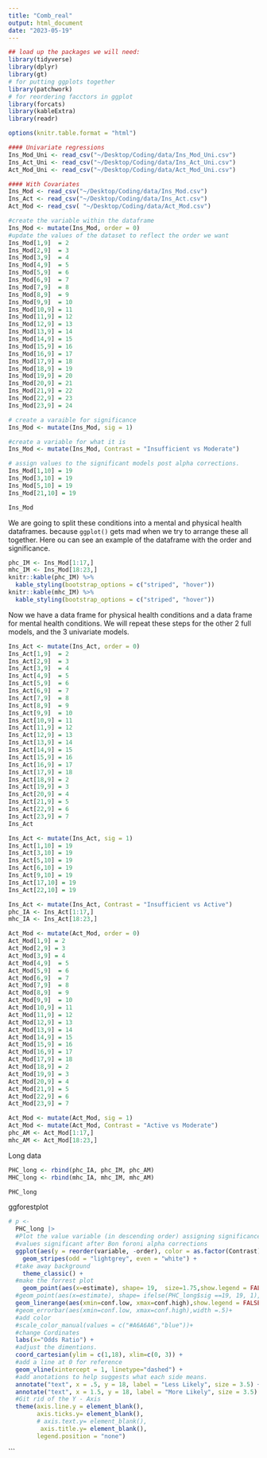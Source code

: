 ```yaml
---
title: "Comb_real"
output: html_document
date: "2023-05-19"
---
```


```r
## load up the packages we will need: 
library(tidyverse)
library(dplyr)
library(gt)
# for putting ggplots together
library(patchwork)
# for reordering facctors in ggplot
library(forcats)
library(kableExtra)
library(readr)

options(knitr.table.format = "html") 
```

```r
#### Univariate regressions
Ins_Mod_Uni <- read_csv("~/Desktop/Coding/data/Ins_Mod_Uni.csv")
Ins_Act_Uni <- read_csv("~/Desktop/Coding/data/Ins_Act_Uni.csv")
Act_Mod_Uni <- read_csv("~/Desktop/Coding/data/Act_Mod_Uni.csv")

#### With Covariates
Ins_Mod <- read_csv("~/Desktop/Coding/data/Ins_Mod.csv")
Ins_Act <- read_csv("~/Desktop/Coding/data/Ins_Act.csv")
Act_Mod <- read_csv( "~/Desktop/Coding/data/Act_Mod.csv")
```

```r
#create the variable within the dataframe
Ins_Mod <- mutate(Ins_Mod, order = 0)
#update the values of the dataset to reflect the order we want
Ins_Mod[1,9]  = 2
Ins_Mod[2,9]  = 3
Ins_Mod[3,9]  = 4
Ins_Mod[4,9]  = 5
Ins_Mod[5,9]  = 6
Ins_Mod[6,9]  = 7
Ins_Mod[7,9]  = 8
Ins_Mod[8,9]  = 9
Ins_Mod[9,9]  = 10
Ins_Mod[10,9] = 11
Ins_Mod[11,9] = 12
Ins_Mod[12,9] = 13
Ins_Mod[13,9] = 14
Ins_Mod[14,9] = 15
Ins_Mod[15,9] = 16
Ins_Mod[16,9] = 17
Ins_Mod[17,9] = 18
Ins_Mod[18,9] = 19
Ins_Mod[19,9] = 20
Ins_Mod[20,9] = 21
Ins_Mod[21,9] = 22
Ins_Mod[22,9] = 23
Ins_Mod[23,9] = 24

# create a varaible for significance 
Ins_Mod <- mutate(Ins_Mod, sig = 1)

#create a variable for what it is
Ins_Mod <- mutate(Ins_Mod, Contrast = "Insufficient vs Moderate")
```

```r
# assign values to the significant models post alpha corrections.
Ins_Mod[1,10] = 19
Ins_Mod[3,10] = 19
Ins_Mod[5,10] = 19
Ins_Mod[21,10] = 19

Ins_Mod
```

We are going to split these conditions into a mental and physical health dataframes.
because `ggplot()` gets mad when we try to arrange these all together. Here ou can see an example of the dataframe with the order and significance. 
```r
phc_IM <- Ins_Mod[1:17,]
mhc_IM <- Ins_Mod[18:23,]
knitr::kable(phc_IM) %>%
  kable_styling(bootstrap_options = c("striped", "hover"))
knitr::kable(mhc_IM) %>%
  kable_styling(bootstrap_options = c("striped", "hover"))
```
Now we have a data frame for physical health conditions and a data frame for mental 
health conditions. We will repeat these steps for the other 2 full models, and the 3 univariate models.

```r
Ins_Act <- mutate(Ins_Act, order = 0)
Ins_Act[1,9]  = 2
Ins_Act[2,9]  = 3
Ins_Act[3,9]  = 4
Ins_Act[4,9]  = 5
Ins_Act[5,9]  = 6
Ins_Act[6,9]  = 7
Ins_Act[7,9]  = 8
Ins_Act[8,9]  = 9
Ins_Act[9,9]  = 10
Ins_Act[10,9] = 11
Ins_Act[11,9] = 12
Ins_Act[12,9] = 13
Ins_Act[13,9] = 14
Ins_Act[14,9] = 15
Ins_Act[15,9] = 16
Ins_Act[16,9] = 17
Ins_Act[17,9] = 18
Ins_Act[18,9] = 2
Ins_Act[19,9] = 3
Ins_Act[20,9] = 4
Ins_Act[21,9] = 5
Ins_Act[22,9] = 6
Ins_Act[23,9] = 7
Ins_Act

Ins_Act <- mutate(Ins_Act, sig = 1)
Ins_Act[1,10] = 19
Ins_Act[3,10] = 19
Ins_Act[5,10] = 19
Ins_Act[6,10] = 19
Ins_Act[9,10] = 19
Ins_Act[17,10] = 19
Ins_Act[22,10] = 19

Ins_Act <- mutate(Ins_Act, Contrast = "Insufficient vs Active")
phc_IA <- Ins_Act[1:17,]
mhc_IA <- Ins_Act[18:23,]

Act_Mod <- mutate(Act_Mod, order = 0)
Act_Mod[1,9] = 2
Act_Mod[2,9] = 3
Act_Mod[3,9] = 4
Act_Mod[4,9]  = 5
Act_Mod[5,9]  = 6
Act_Mod[6,9]  = 7
Act_Mod[7,9]  = 8
Act_Mod[8,9]  = 9
Act_Mod[9,9]  = 10
Act_Mod[10,9] = 11
Act_Mod[11,9] = 12
Act_Mod[12,9] = 13
Act_Mod[13,9] = 14
Act_Mod[14,9] = 15
Act_Mod[15,9] = 16
Act_Mod[16,9] = 17
Act_Mod[17,9] = 18
Act_Mod[18,9] = 2
Act_Mod[19,9] = 3
Act_Mod[20,9] = 4
Act_Mod[21,9] = 5
Act_Mod[22,9] = 6
Act_Mod[23,9] = 7

Act_Mod <- mutate(Act_Mod, sig = 1)
Act_Mod <- mutate(Act_Mod, Contrast = "Active vs Moderate")
phc_AM <- Act_Mod[1:17,]
mhc_AM <- Act_Mod[18:23,]
```

Long data
```r
PHC_long <- rbind(phc_IA, phc_IM, phc_AM)
MHC_long <- rbind(mhc_IA, mhc_IM, mhc_AM)

PHC_long
```
ggforestplot
```r

# p <- 
  PHC_long |>
  #Plot the value variable (in descending order) assigning significance to the 
  #values significant after Bon foroni alpha corrections
  ggplot(aes(y = reorder(variable, -order), color = as.factor(Contrast))) +
    geom_stripes(odd = "lightgrey", even = "white") +
  #take away background
    theme_classic() +
  #make the forrest plot
    geom_point(aes(x=estimate), shape= 19,  size=1.75,show.legend = FALSE, position = position_dodge2(width = 1)) +
  #geom_point(aes(x=estimate), shape= ifelse(PHC_long$sig ==19, 19, 1),  size=1.5,show.legend = FALSE, position = position_dodge2(width = 1))+
  geom_linerange(aes(xmin=conf.low, xmax=conf.high),show.legend = FALSE, position = position_dodge2(width = 1)) +
  #geom_errorbar(aes(xmin=conf.low, xmax=conf.high),width =.5)+
  #add color 
  #scale_color_manual(values = c("#A6A6A6","blue"))+
  #change Cordinates
  labs(x="Odds Ratio") +
  #adjust the dimentions. 
  coord_cartesian(ylim = c(1,18), xlim=c(0, 3)) +
  #add a line at 0 for reference 
  geom_vline(xintercept = 1, linetype="dashed") +
  #add anotations to help suggests what each side means.
  annotate("text", x = .5, y = 18, label = "Less Likely", size = 3.5) +
  annotate("text", x = 1.5, y = 18, label = "More Likely", size = 3.5) +
  #Git rid of the Y - Axis
  theme(axis.line.y = element_blank(),
        axis.ticks.y= element_blank(),
        # axis.text.y= element_blank(),
         axis.title.y= element_blank(),
        legend.position = "none")
```
```




